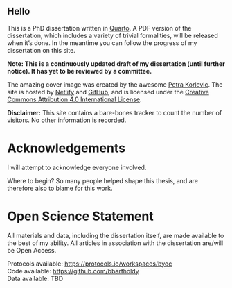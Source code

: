 ::: {.content-visible when-format="html"}

# Hello {-}

This is a PhD dissertation written in [Quarto](https://quarto.org/). A PDF version of the dissertation, which
includes a variety of trivial formalities, will be released when it's done. In the meantime
you can follow the progress of my dissertation on this site.

**Note: This is a continuously updated draft of my dissertation (until further notice). It has yet to be reviewed by a committee.**

The amazing cover image was created by the awesome
[Petra Korlevic](https://twitter.com/petrathepostdoc). The site is hosted by [Netlify](https://www.netlify.com)
and [GitHub](https://www.github.com), and is licensed under the
[Creative Commons Attribution 4.0 International License](https://creativecommons.org/licenses/by/4.0/).

**Disclaimer:** This site contains a bare-bones tracker to count the number of
visitors. No other information is recorded.

:::

\frontmatter

# Acknowledgements {-}

::: {.content-visible when-format="html"}
I will attempt to acknowledge everyone involved.
:::

::: {.content-visible when-format="pdf"}
Where to begin? So many people helped shape this thesis, and are therefore also 
to blame for this work.

<!-- Amanda -->

<!-- Shira -->

<!-- Stephanie -->

<!-- James and Zandra 

James Fellows Yates and Dr. Zandra Fagernäs were always able to reignite my
excitement for the project when I occasionally felt it slipping away. Their
enthusiasm was always appreciated. James was also an important contributor
to the main biofilm model paper, as I struggled to implement the EAGER pipeline,
not to mention an inspiration on how to PhDad.

<!-- Irina -->

<!-- Open Science 

Dr. Ben Marwick and Dr. Esther Plomp, whose passion and commitment to open science
inspired me to make all of my work as open and transparent as possible. This also
likely contributed to some of the delays, so thanks for that.

<!-- Middenbeemster historical society -->

<!-- Danish lab -->

<!-- Jessica and Rachel -->

<!-- Supriya and Nina 

Supriya and Nina for having the patience to be friends with a PhD student with a small child.

<!-- family 

Of course, I have to include my family, since they are the most likely to read this.

And finally, most importantly, Liam, for making everything a bit more of a challenge,
-->
:::

# Open Science Statement {-}

All materials and data, including the dissertation itself, are 
made available to the best of my ability. All articles in association with the
dissertation are/will be Open Access.

Protocols available: <https://protocols.io/workspaces/byoc>  
Code available: <https://github.com/bbartholdy>  
Data available: TBD

::: {.content-visible when-format="pdf"}
\clearpage
\thispagestyle{empty}
\vspace*{3cm}
\textit{Til min far}
\vspace*{\fill}

\mainmatter
:::
